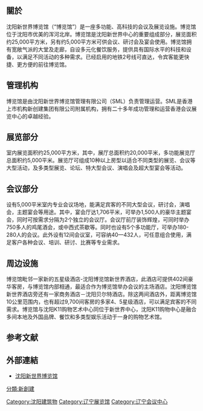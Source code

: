 {{Dead end|time=2016-12-16T13:24:04+00:00}}

{{Infobox building
| building_name       = 沈阳新世界博览馆
| native_building_name= 沈阳新世界博览馆
| former_names        = 
| alternate_names     = 
| image               = 
| caption             = 
| map_type            = 
| altitude            = 
| building_type       = 展覽館
| architectural_style = 
| structural_system   = 
| cost                = 
| ren_cost            = 
| location            = 沈阳市和平区
| address             = 
| client              = 
| owner               = 
| current_tenants     = 
| landlord            = 
| coordinates         = 
| start_date          = 
| completion_date     = 
| inauguration_date   = 
| renovation_date     = 
| demolition_date     = 
| destruction_date    = 
| height              = 
| diameter            = 
| other_dimensions    = 
| floor_count         = 
| floor_area          = 30000平方米
| main_contractor     = 
| architect           = 
| architecture_firm   = 
| structural_engineer = 
| services_engineer   = 
| civil_engineer      = 
| other_designers     = 
| quantity_surveyor   = 
| awards              = 
| ren_architect       = 
| ren_firm            = 
| ren_str_engineer    = 
| ren_serv_engineer   = 
| ren_civ_engineer    = 
| ren_oth_designers   = 
| ren_qty_surveyor    = 
| ren_awards          = 
| references          = 
| website             = http://www.shenyangnwexpo.com/
}}

==關於==
沈阳新世界博览馆（“博览馆”）是一座多功能、高科技的会议及展览设施。博览馆位于沈阳市优美的浑河北岸。博览馆是沈阳新世界中心的重要组成部分，展览面积约25,000平方米，另有约5,000平方米可供会议、研讨会及宴会使用。博览馆拥有宽敞气派的大堂及走廊，自设多元化餐饮服务，提供具有国际水平的科技和设备，以满足不同活动的多种需求。已经启用的地铁2号线可直达，令宾客能更快捷、更方便的前往博览馆。

==管理机构==
博览馆是由沈阳新世界博览馆管理有限公司（SML）负责管理运营。SML是香港上市机构新创建集团有限公司附属机构，拥有二十多年成功管理和运营香港会议展览中心的卓越经验。

==展览部分==
室内展览面积约25,000平方米，其中，展厅总面积约20,000平米，多功能展览厅总面积约5,000平米。展览厅可组成10种以上房型以适合不同类型的展览、会议等大型活动，及多类型展览、论坛、特大型会议、演唱会及超大型宴会等活动。

==会议部分==
设有5,000平米室内专业会议场地，能满足宾客的不同大型会议，研讨会，演唱会，主题宴会等用途。其中，宴会厅达1,706平米，可举办1,500人的豪华主题宴会，同时可按需求分隔为2个独立的会议厅。会议厅前厅装饰辉煌，可同时举办750多人的鸡尾酒会，或中西式茶歇等。同时也设有5个多功能厅，可举办180-280人的会议。此外设有12间会议室，可容纳40—432人，可任意组合使用，满足客户各种会议、培训、研讨、比赛等专业需求。

==周边设施==
博览馆毗邻一家新的五星级酒店-沈阳博览馆新世界酒店，此酒店可提供402间豪华客房，与博览馆内部相通，最适合作为博览馆举办会议的主场酒店。沈阳博览馆新世界酒店旁还有一家商务酒店－沈阳贝尔特酒店。除这两间酒店外，距离博览馆10公里范围内，也有超过9,700间客房的多家4、5星级酒店，可以满足宾客的不同需求。博览馆与沈阳K11购物艺术中心同位于新世界中心，沈阳K11购物中心是融合多间本地及外国品牌、餐饮和多类型娱乐活动于一身的购物艺术馆。

==参考文献==
{{reflist}}

== 外部連結 ==
* [http://www.shenyangnwexpo.com/ 沈阳新世界博览馆] {{Wayback|url=http://www.shenyangnwexpo.com/ |date=20131020113006 }}

[[Category:沈阳建筑物|Category:沈阳建筑物]]
[[Category:辽宁展览馆|Category:辽宁展览馆]]
[[Category:辽宁会议中心|Category:辽宁会议中心]]
[[分類:新創建|分類:新創建]]